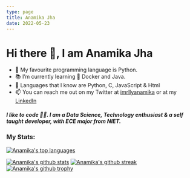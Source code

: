 ```yaml
---
type: page
title: Anamika Jha
date: 2022-05-23
---
```


# Hi there 👋, I am Anamika Jha

- 💾 My favourite programming language is Python.
- 📚 I’m currently learning 🐋 Docker and Java.
- 💽 Languages that I know are Python, C, JavaScript & Html
- 📫 You can reach me out on my Twitter at [imrllyanamika](https://twitter.com/imrllyanamika) or at my [LinkedIn](https://www.linkedin.com/in/anamika-jha-301a571a4/)
<h5 align="left">
 I like to code 👩‍💻. I am a Data Science, Technology enthusiast & a self taught developer, with ECE major from NIET.
</h5>


### My Stats:

[![Anamika's top languages](https://github-readme-stats.vercel.app/api/top-langs/?username=anamiikajha&theme=blue-green)](https://github.com/anamiikajha)

[![Anamika's github stats](https://github-readme-stats.vercel.app/api?username=anamiikajha&theme=blue-green)](https://github.com/anamiikajha)
[![Anamika's github streak](https://github-readme-streak-stats.herokuapp.com/?user=anamiikajha&theme=blue-green)](https://github.com/anamiikajha)
[![Anamika's github trophy](https://github-profile-trophy.vercel.app/?username=anamiikajha&row=1)](https://github.com/anamiikajha)
